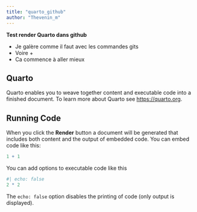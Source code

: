 ```yaml
---
title: "quarto_github"
author: "Thevenin_m"
---
```


**Test render Quarto dans github**

- Je galère comme il faut avec les commandes gits
- Voire +
- Ca commence à aller mieux


## Quarto

Quarto enables you to weave together content and executable code into a finished document. To learn more about Quarto see <https://quarto.org>.

## Running Code

When you click the **Render** button a document will be generated that includes both content and the output of embedded code. You can embed code like this:

```r
1 + 1
```

You can add options to executable code like this 

```r
#| echo: false
2 * 2
```

The `echo: false` option disables the printing of code (only output is displayed).
